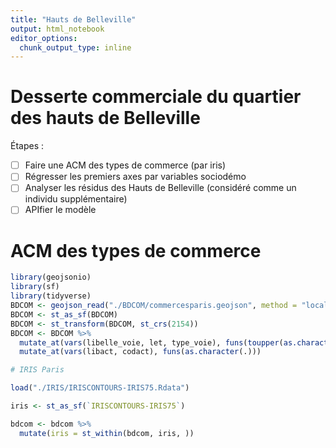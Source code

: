 ```yaml
---
title: "Hauts de Belleville"
output: html_notebook
editor_options: 
  chunk_output_type: inline
---
```


# Desserte commerciale du quartier des hauts de Belleville

Étapes :

- [ ] Faire une ACM des types de commerce (par iris)
- [ ] Régresser les premiers axes par variables sociodémo
- [ ] Analyser les résidus des Hauts de Belleville (considéré comme un individu supplémentaire)
- [ ] APIfier le modèle

# ACM des types de commerce

```r
library(geojsonio)
library(sf)
library(tidyverse)
BDCOM <- geojson_read("./BDCOM/commercesparis.geojson", method = "local", what = "sp")
BDCOM <- st_as_sf(BDCOM)
BDCOM <- st_transform(BDCOM, st_crs(2154))
BDCOM <- BDCOM %>% 
  mutate_at(vars(libelle_voie, let, type_voie), funs(toupper(as.character(.)))) %>% 
  mutate_at(vars(libact, codact), funs(as.character(.)))

# IRIS Paris

load("./IRIS/IRISCONTOURS-IRIS75.Rdata")

iris <- st_as_sf(`IRISCONTOURS-IRIS75`)

bdcom <- bdcom %>% 
  mutate(iris = st_within(bdcom, iris, ))
```


